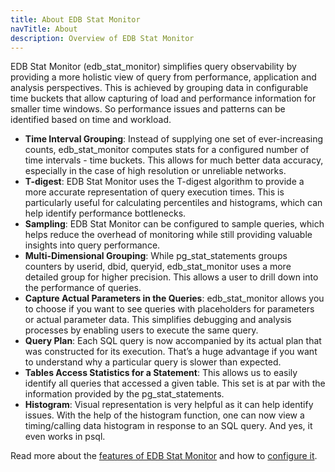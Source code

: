 ```yaml
---
title: About EDB Stat Monitor
navTitle: About
description: Overview of EDB Stat Monitor
---
```


EDB Stat Monitor (edb_stat_monitor) simplifies query observability by providing a more holistic view of query from performance, application and analysis perspectives. This is achieved by grouping data in configurable time buckets that allow capturing of load and performance information for smaller time windows. So performance issues and patterns can be identified based on time and workload.

- **Time Interval Grouping**: Instead of supplying one set of ever-increasing counts, edb_stat_monitor computes stats for a configured number of time intervals - time buckets. This allows for much better data accuracy, especially in the case of high resolution or unreliable networks.
- **T-digest**: EDB Stat Monitor uses the T-digest algorithm to provide a more accurate representation of query execution times. This is particularly useful for calculating percentiles and histograms, which can help identify performance bottlenecks.
- **Sampling**: EDB Stat Monitor can be configured to sample queries, which helps reduce the overhead of monitoring while still providing valuable insights into query performance.
- **Multi-Dimensional Grouping**: While pg_stat_statements groups counters by userid, dbid, queryid, edb_stat_monitor uses a more detailed group for higher precision. This allows a user to drill down into the performance of queries.
- **Capture Actual Parameters in the Queries**: edb_stat_monitor allows you to choose if you want to see queries with placeholders for parameters or actual parameter data. This simplifies debugging and analysis processes by enabling users to execute the same query.
- **Query Plan**: Each SQL query is now accompanied by its actual plan that was constructed for its execution. That’s a huge advantage if you want to understand why a particular query is slower than expected.
- **Tables Access Statistics for a Statement**: This allows us to easily identify all queries that accessed a given table. This set is at par with the information provided by the pg_stat_statements.
- **Histogram**: Visual representation is very helpful as it can help identify issues. With the help of the histogram function, one can now view a timing/calling data histogram in response to an SQL query. And yes, it even works in psql.

Read more about the [features of EDB Stat Monitor](features) and how to [configure it](configuring).
